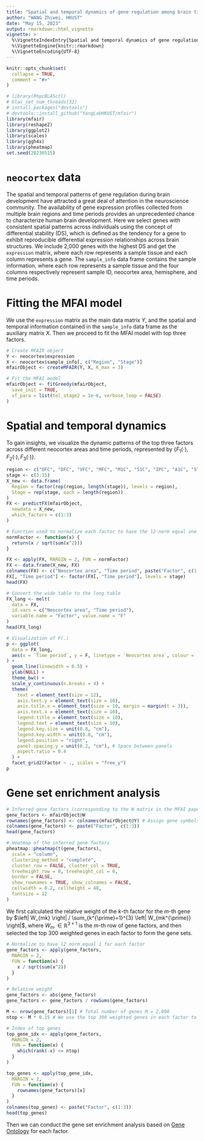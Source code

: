 ```yaml
---
title: "Spatial and temporal dynamics of gene regulation among brain tissues"
author: "WANG Zhiwei, HKUST"
date: "May 15, 2023"
output: rmarkdown::html_vignette
vignette: >
  %\VignetteIndexEntry{Spatial and temporal dynamics of gene regulation among brain tissues}
  %\VignetteEngine{knitr::rmarkdown}
  %\VignetteEncoding{UTF-8}
---
```


```r
knitr::opts_chunk$set(
  collapse = TRUE,
  comment = "#>"
)
```

```r
# library(RhpcBLASctl)
# blas_set_num_threads(32)
# install.packages("devtools")
# devtools::install_github("YangLabHKUST/mfair")
library(mfair)
library(reshape2)
library(ggplot2)
library(scales)
library(ggh4x)
library(pheatmap)
set.seed(20230515)
```

# `neocortex` data

The spatial and temporal patterns of gene regulation during brain development have attracted a great deal of attention in the neuroscience community.
The availability of gene expression profiles collected from multiple brain regions and time periods provides an unprecedented chance to characterize human brain development.
Here we select genes with consistent spatial patterns across individuals using the concept of differential stability (DS), which is defined as the tendency for a gene to exhibit reproducible differential expression relationships across brain structures.
We include 2,000 genes with the highest DS and get the `expression` matrix, where each row represents a sample tissue and each column represents a gene.
The `sample_info` data frame contains the sample information, where each row represents a sample tissue and the four columns respectively represent sample ID, neocortex area, hemisphere, and time periods.

# Fitting the MFAI model

We use the `expression` matrix as the main data matrix $Y$, and the spatial and temporal information contained in the `sample_info` data frame as the auxiliary matrix $X$.
Then we proceed to fit the MFAI model with top three factors.

```r
# Create MFAIR object
Y <- neocortex$expression
X <- neocortex$sample_info[, c("Region", "Stage")]
mfairObject <- createMFAIR(Y, X, K_max = 3)

# Fit the MFAI model
mfairObject <- fitGreedy(mfairObject,
  save_init = TRUE,
  sf_para = list(tol_stage2 = 1e-6, verbose_loop = FALSE)
)
```

# Spatial and temporal dynamics

To gain insights, we visualize the dynamic patterns of the top three factors across different neocortex areas and time periods, represented by $\{ F_1 (\cdot) , F_2 (\cdot) , F_3 (\cdot) \}$.

```r
region <- c("OFC", "DFC", "VFC", "MFC", "M1C", "S1C", "IPC", "A1C", "STC", "ITC", "V1C")
stage <- c(3:15)
X_new <- data.frame(
  Region = factor(rep(region, length(stage)), levels = region),
  Stage = rep(stage, each = length(region))
)
FX <- predictFX(mfairObject,
  newdata = X_new,
  which_factors = c(1:3)
)
```

```r
# Function used to normalize each factor to have the l2-norm equal one
normFactor <- function(x) {
  return(x / sqrt(sum(x^2)))
}

FX <- apply(FX, MARGIN = 2, FUN = normFactor)
FX <- data.frame(X_new, FX)
colnames(FX) <- c("Neocortex area", "Time period", paste("Factor", c(1:3)))
FX[, "Time period"] <- factor(FX[, "Time period"], levels = stage)
head(FX)
```

```r
# Convert the wide table to the long table
FX_long <- melt(
  data = FX,
  id.vars = c("Neocortex area", "Time period"),
  variable.name = "Factor", value.name = "F"
)
head(FX_long)
```

```r
# Visualization of F(.)
p <- ggplot(
  data = FX_long,
  aes(x = `Time period`, y = F, linetype = `Neocortex area`, colour = `Neocortex area`, group = `Neocortex area`)
) +
  geom_line(linewidth = 0.5) +
  ylab(NULL) +
  theme_bw() +
  scale_y_continuous(n.breaks = 4) +
  theme(
    text = element_text(size = 12),
    axis.text.y = element_text(size = 10),
    axis.title.x = element_text(size = 10, margin = margin(t = 3)),
    axis.text.x = element_text(size = 10),
    legend.title = element_text(size = 10),
    legend.text = element_text(size = 10),
    legend.key.size = unit(0.8, "cm"),
    legend.key.width = unit(0.8, "cm"),
    legend.position = "right",
    panel.spacing.y = unit(0.2, "cm"), # Space between panels
    aspect.ratio = 0.4
  ) +
  facet_grid2(Factor ~ ., scales = "free_y")
p
```

# Gene set enrichment analysis

```r
# Inferred gene factors (corresponding to the W matrix in the MFAI paper)
gene_factors <- mfairObject@W
rownames(gene_factors) <- colnames(mfairObject@Y) # Assign gene symbols
colnames(gene_factors) <- paste("Factor", c(1:3))
head(gene_factors)
```

```r
# Heatmap of the inferred gene factors
pheatmap::pheatmap(t(gene_factors),
  scale = "column",
  clustering_method = "complete",
  cluster_row = FALSE, cluster_col = TRUE,
  treeheight_row = 0, treeheight_col = 0,
  border = FALSE,
  show_rownames = TRUE, show_colnames = FALSE,
  cellwidth = 0.2, cellheight = 40,
  fontsize = 12
)
```

We first calculated the relative weight of the $k$-th factor for the $m$-th gene by $\left| W_{mk} \right| / \sum_{k^{\prime}=1}^{3} \left| W_{mk^{\prime}} \right|$, where $W_{m \cdot} \in \mathbb{R}^{3 \times 1}$ is the $m$-th row of gene factors, and then selected the top 300 weighted genes in each factor to form the gene sets.

```r
# Normalize to have l2 norm equal 1 for each factor
gene_factors <- apply(gene_factors,
  MARGIN = 2,
  FUN = function(x) {
    x / sqrt(sum(x^2))
  }
)

# Relative weight
gene_factors <- abs(gene_factors)
gene_factors <- gene_factors / rowSums(gene_factors)

M <- nrow(gene_factors)[1] # Total number of genes M = 2,000
ntop <- M * 0.15 # We use the top 300 weighted genes in each factor to form the gene sets

# Index of top genes
top_gene_idx <- apply(gene_factors,
  MARGIN = 2,
  FUN = function(x) {
    which(rank(-x) <= ntop)
  }
)

top_genes <- apply(top_gene_idx,
  MARGIN = 2,
  FUN = function(x) {
    rownames(gene_factors)[x]
  }
)
colnames(top_genes) <- paste("Factor", c(1:3))
head(top_genes)
```

Then we can conduct the gene set enrichment analysis based on [Gene Ontology](http://geneontology.org/) for each factor.
